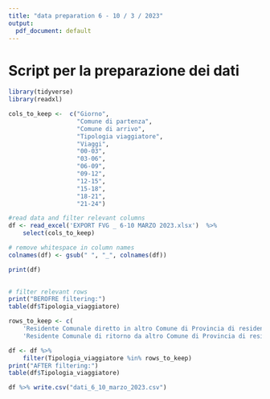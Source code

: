 ```yaml
---
title: "data preparation 6 - 10 / 3 / 2023"
output:
  pdf_document: default
---
```


# Script per la preparazione dei dati

```r
library(tidyverse)
library(readxl)
```
 
 
```r


cols_to_keep <-  c("Giorno",
                   "Comune di partenza", 
                   "Comune di arrivo", 
                   "Tipologia viaggiatore",       
                   "Viaggi",        
                   "00-03", 
                   "03-06", 
                   "06-09", 
                   "09-12", 
                   "12-15", 
                   "15-18", 
                   "18-21", 
                   "21-24")
```
 
```r
#read data and filter relevant columns
df <- read_excel('EXPORT FVG _ 6-10 MARZO 2023.xlsx')  %>% 
    select(cols_to_keep)

# remove whitespace in column names
colnames(df) <- gsub(" ", "_", colnames(df))

print(df)
 
```

```r
# filter relevant rows
print("BEROFRE filtering:")
table(df$Tipologia_viaggiatore)

rows_to_keep <- c(
    'Residente Comunale diretto in altro Comune di Provincia di residenza',
    'Residente Comunale di ritorno da altro Comune di Provincia di residenza')

df <- df %>% 
    filter(Tipologia_viaggiatore %in% rows_to_keep)
print("AFTER filtering:")
table(df$Tipologia_viaggiatore)
```

```r
df %>% write.csv("dati_6_10_marzo_2023.csv")
```


